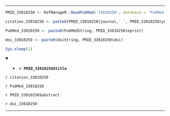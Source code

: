 

---

```r

PMID_33010250 <- RefManageR::ReadPubMed('33010250', database = 'PubMed')

citation_33010250 <- paste0(PMID_33010250$journal,' ', PMID_33010250$year, ' ', PMID_33010250$month,';', PMID_33010250$volume,'(', PMID_33010250$number,'):', PMID_33010250$pages)

PubMed_33010250 <- paste0(PubMedString, PMID_33010250$eprint)

doi_33010250 <- paste0(doiString, PMID_33010250$doi)

Sys.sleep(1)

```

<details open> <summary>
- **`r PMID_33010250$title`**
</summary> 

*`r citation_33010250`*

`r PubMed_33010250`

`r PMID_33010250$abstract`

`r doi_33010250`

</details>

---


